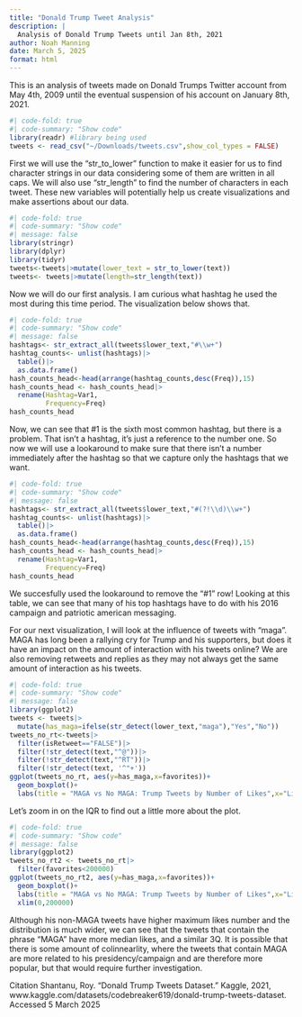 ```yaml
---
title: "Donald Trump Tweet Analysis"
description: |
  Analysis of Donald Trump Tweets until Jan 8th, 2021
author: Noah Manning
date: March 5, 2025
format: html
---
```



This is an analysis of tweets made on Donald Trumps Twitter account from May 4th, 2009 until the eventual suspension of his account on January 8th, 2021.

```r
#| code-fold: true
#| code-summary: "Show code"
library(readr) #library being used
tweets <- read_csv("~/Downloads/tweets.csv",show_col_types = FALSE)
```

First we will use the "str_to_lower" function to make it easier for us to find character strings in our data considering some of them are written in all caps. We will also use "str_length" to find the number of characters in each tweet. These new variables will potentially help us create visualizations and make assertions about our data.

```r
#| code-fold: true
#| code-summary: "Show code"
#| message: false
library(stringr)
library(dplyr)
library(tidyr)
tweets<-tweets|>mutate(lower_text = str_to_lower(text))
tweets<- tweets|>mutate(length=str_length(text))
```

Now we will do our first analysis. I am curious what hashtag he used the most during this time period. The visualization below shows that. 

```r
#| code-fold: true
#| code-summary: "Show code"
#| message: false
hashtags<- str_extract_all(tweets$lower_text,"#\\w+")
hashtag_counts<- unlist(hashtags)|>
  table()|>
  as.data.frame()
hash_counts_head<-head(arrange(hashtag_counts,desc(Freq)),15)
hash_counts_head <- hash_counts_head|>
  rename(Hashtag=Var1,
         Frequency=Freq)
hash_counts_head
```
Now, we can see that #1 is the sixth most common hashtag, but there is a problem. That isn't a hashtag, it's just a reference to the number one. So now we will use a lookaround to make sure that there isn't a number immediately after the hashtag so that we capture only the hashtags that we want. 
```r
#| code-fold: true
#| code-summary: "Show code"
#| message: false
hashtags<- str_extract_all(tweets$lower_text,"#(?!\\d)\\w+")
hashtag_counts<- unlist(hashtags)|>
  table()|>
  as.data.frame()
hash_counts_head<-head(arrange(hashtag_counts,desc(Freq)),15)
hash_counts_head <- hash_counts_head|>
  rename(Hashtag=Var1,
         Frequency=Freq)
hash_counts_head
```
We succesfully used the lookaround to remove the "#1" row! Looking at this table, we can see that many of his top hashtags have to do with his 2016 campaign and patriotic american messaging.

For our next visualization, I will look at the influence of tweets with "maga". MAGA has long been a rallying cry for Trump and his supporters, but does it have an impact on the amount of interaction with his tweets online? We are also removing retweets and replies as they may not always get the same amount of interaction as his tweets.

```r
#| code-fold: true
#| code-summary: "Show code"
#| message: false
library(ggplot2)
tweets <- tweets|>
  mutate(has_maga=ifelse(str_detect(lower_text,"maga"),"Yes","No"))
tweets_no_rt<-tweets|>
  filter(isRetweet=="FALSE")|>
  filter(!str_detect(text,"^@"))|>
  filter(!str_detect(text,"^RT"))|>
  filter(!str_detect(text, '^"+'))
ggplot(tweets_no_rt, aes(y=has_maga,x=favorites))+
  geom_boxplot()+
  labs(title = "MAGA vs No MAGA: Trump Tweets by Number of Likes",x="Likes",y="Contains MAGA?")
```
Let's zoom in on the IQR to find out a little more about the plot.

```r
#| code-fold: true
#| code-summary: "Show code"
#| message: false
library(ggplot2)
tweets_no_rt2 <- tweets_no_rt|>
  filter(favorites<200000)
ggplot(tweets_no_rt2, aes(y=has_maga,x=favorites))+
  geom_boxplot()+
  labs(title = "MAGA vs No MAGA: Trump Tweets by Number of Likes",x="Likes",y="Contains MAGA?")+
  xlim(0,200000)
```

Although his non-MAGA tweets have higher maximum likes number and the distribution is much wider, we can see that the tweets that contain the phrase "MAGA" have more median likes, and a similar 3Q. It is possible that there is some amount of colinnearlity, where the tweets that contain MAGA are more related to his presidency/campaign and are therefore more popular, but that would require further investigation.



Citation
Shantanu, Roy. "Donald Trump Tweets Dataset." Kaggle, 2021, www.kaggle.com/datasets/codebreaker619/donald-trump-tweets-dataset. 
Accessed 5 March 2025


